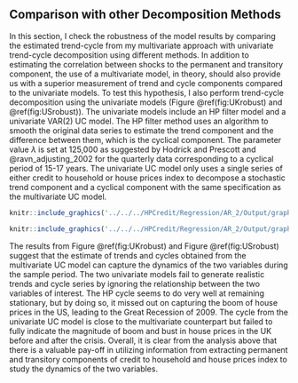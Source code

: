 ## Comparison with other Decomposition Methods
In this section, I check the robustness of the model results by comparing the estimated trend-cycle from my multivariate approach with univariate trend-cycle decomposition using different methods. In addition to estimating the correlation between shocks to the permanent and transitory component, the use of a multivariate model, in theory, should also provide us with a  superior measurement of trend and cycle components compared to the univariate models. To test this hypothesis, I also perform trend-cycle decomposition using the univariate models (Figure \@ref(fig:UKrobust) and \@ref(fig:USrobust)). The univariate models include an HP filter model and a univariate VAR(2) UC model. The HP filter method uses an algorithm to smooth the original data series to estimate the trend component and the difference between them, which is the cyclical component. The parameter value $\lambda$ is set at 125,000 as suggested by Hodrick and Prescott and @ravn_adjusting_2002 for the quarterly data corresponding to a cyclical period of 15-17 years. The univariate UC model only uses a single series of either credit to household or house prices index to decompose a stochastic trend component and a cyclical component with the same specification as the multivariate UC model. 
```r
knitr::include_graphics('../../../HPCredit/Regression/AR_2/Output/graphs/HP_Credit_2graphs_UK.pdf')
```
```r
knitr::include_graphics('../../../HPCredit/Regression/AR_2/Output/graphs/HP_Credit_2graphs_US.pdf')
```
\newpage
The results from Figure \@ref(fig:UKrobust) and Figure \@ref(fig:USrobust) suggest that the estimate of trends and cycles obtained from the multivariate UC model can capture the dynamics of the two variables during the sample period. The two univariate models fail to generate realistic trends and cycle series by ignoring the relationship between the two variables of interest. The HP cycle seems to do very well at remaining stationary, but by doing so, it missed out on capturing the boom of house prices in the US, leading to the Great Recession of 2009. The cycle from the univariate UC model is close to the multivariate counterpart but failed to fully indicate the magnitude of boom and bust in house prices in the UK before and after the crisis. Overall, it is clear from the analysis above that there is a valuable pay-off in utilizing information from extracting permanent and transitory components of credit to household and house prices index to study the dynamics of the two variables. 

